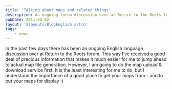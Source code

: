 ```yaml
---
title: 'Talking about maps and related things'
description: An ongoing forum discussion over at Return to the Roots forums.
pubDate: 2011-08-02
layout: '$layouts/BlogEnglish.astro'
tags:
    - news
---
```



In the past few days there has been an ongoing <Link href="http://www.siedler25.org/index.php?com=forum&mod=forum&action=thread&id=750&start=1">English language discussion over at Return to the Roots forum</Link>. This way I've received a good deal of precious information that makes it much easier for me to jump ahead to actual map file generation. However, I am going to do the map upload & download service first. It is the least interesting for me to do, but I understand the importance of a good place to get your maps from - and to put your maps for display :)
